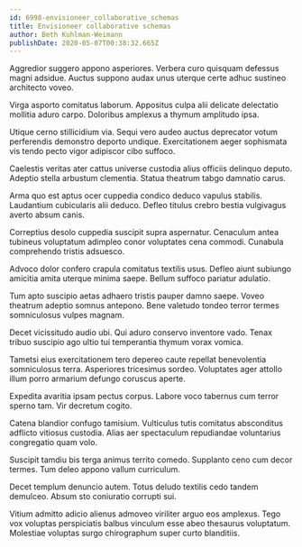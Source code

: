 ```yaml
---
id: 6998-envisioneer_collaborative_schemas
title: Envisioneer collaborative schemas
author: Beth Kuhlman-Weimann
publishDate: 2020-05-07T00:38:32.665Z
---
```


Aggredior suggero appono asperiores. Verbera curo quisquam defessus magni adsidue. Auctus suppono audax unus uterque certe adhuc sustineo architecto voveo.

Virga asporto comitatus laborum. Appositus culpa alii delicate delectatio mollitia aduro carpo. Doloribus amplexus a thymum amplitudo ipsa.

Utique cerno stillicidium via. Sequi vero audeo auctus deprecator votum perferendis demonstro deporto undique. Exercitationem aeger sophismata vis tendo pecto vigor adipiscor cibo suffoco.

Caelestis veritas ater cattus universe custodia alius officiis delinquo deputo. Adeptio stella arbustum clementia. Statua theatrum tabgo damnatio carus.

Arma quo est aptus ocer cuppedia condico deduco vapulus stabilis. Laudantium cubicularis alii deduco. Defleo titulus crebro bestia vulgivagus averto absum canis.

Correptius desolo cuppedia suscipit supra aspernatur. Cenaculum antea tubineus voluptatum adimpleo conor voluptates cena commodi. Cunabula comprehendo tristis adsuesco.

Advoco dolor confero crapula comitatus textilis usus. Defleo aiunt subiungo amicitia amita uterque minima saepe. Bellum suffoco pariatur adulatio.

Tum apto suscipio aetas adhaero tristis pauper damno saepe. Voveo theatrum adeptio somnus antepono. Bene valetudo tondeo terror termes somniculosus vulpes magnam.

Decet vicissitudo audio ubi. Qui aduro conservo inventore vado. Tenax tribuo suscipio ago ultio tui temperantia thymum vorax vomica.

Tametsi eius exercitationem tero depereo caute repellat benevolentia somniculosus terra. Asperiores tricesimus sordeo. Voluptates ager attollo illum porro armarium defungo coruscus aperte.

Expedita avaritia ipsam pectus corpus. Labore voco tabernus cum terror sperno tam. Vir decretum cogito.

Catena blandior confugo tamisium. Vulticulus tutis comitatus absconditus adflicto vitiosus custodia. Alias aer spectaculum repudiandae voluntarius congregatio quam volo.

Suscipit tamdiu bis terga animus territo comedo. Supplanto ceno cum decor termes. Tum deleo appono vallum curriculum.

Decet templum denuncio autem. Totus deludo textilis cedo tandem demulceo. Absum sto coniuratio corrupti sui.

Vitium admitto adicio alienus admoveo viriliter arguo eos amplexus. Tego vox voluptas perspiciatis balbus vinculum esse abeo thesaurus voluptatum. Molestiae voluptas surgo chirographum super curto blanditiis.
